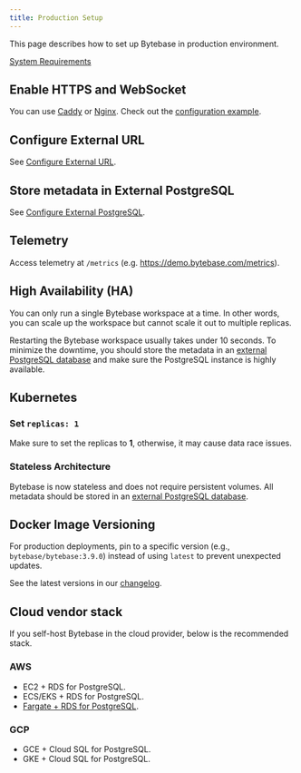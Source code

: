 ```yaml
---
title: Production Setup
---
```


This page describes how to set up Bytebase in production environment.

[System Requirements](/faq/##system-requirements)

## Enable HTTPS and WebSocket

You can use [Caddy](https://caddyserver.com/docs/quick-starts/reverse-proxy) or [Nginx](https://www.nginx.com/). Check out the [configuration example](/get-started/deploy-with-docker/#configuration).

## Configure External URL

See [Configure External URL](/get-started/self-host/external-url).

## Store metadata in External PostgreSQL

See [Configure External PostgreSQL](/get-started/self-host/external-postgres).

## Telemetry

Access telemetry at `/metrics` (e.g. https://demo.bytebase.com/metrics).

## High Availability (HA)

You can only run a single Bytebase workspace at a time. In other words, you can scale up the workspace but cannot scale it out to multiple replicas.

Restarting the Bytebase workspace usually takes under 10 seconds. To minimize the downtime, you should
store the metadata in an [external PostgreSQL database](#store-metadata-in-external-postgresql) and make sure the PostgreSQL instance is highly available.

## Kubernetes

### Set `replicas: 1`

Make sure to set the replicas to **1**, otherwise, it may cause data race issues.

### Stateless Architecture

Bytebase is now stateless and does not require persistent volumes. All metadata should be stored in an [external PostgreSQL database](/get-started/self-host/external-postgres).

## Docker Image Versioning

For production deployments, pin to a specific version (e.g., `bytebase/bytebase:3.9.0`) instead of using `latest` to prevent unexpected updates.

See the latest versions in our [changelog](https://docs.bytebase.com/changelog).

## Cloud vendor stack

If you self-host Bytebase in the cloud provider, below is the recommended stack.

### AWS

- EC2 + RDS for PostgreSQL.
- ECS/EKS + RDS for PostgreSQL.
- [Fargate + RDS for PostgreSQL](/get-started/deploy-with-docker/#aws-fargate).

### GCP

- GCE + Cloud SQL for PostgreSQL.
- GKE + Cloud SQL for PostgreSQL.
